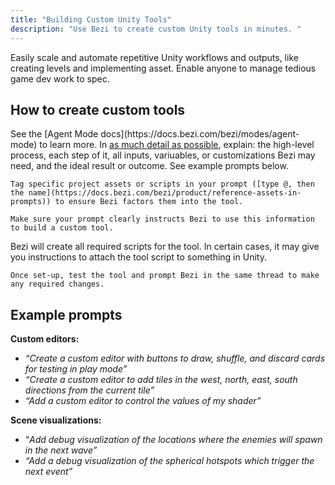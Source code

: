 ```yaml
---
title: "Building Custom Unity Tools"
description: "Use Bezi to create custom Unity tools in minutes. "
---
```


Easily scale and automate repetitive Unity workflows and outputs, like creating levels and implementing asset. Enable anyone to manage tedious game dev work to spec.

## How to create custom tools

<Steps>
  <Step title="Enter Agent Mode">
    See the [Agent Mode docs](https://docs.bezi.com/bezi/modes/agent-mode) to learn more.
  </Step>
  <Step title="Draft your prompt">
    In <u>as much detail as possible</u>, explain: the high-level process, each step of it, all inputs, variuables, or customizations Bezi may need, and the ideal result or outcome. See example prompts below.

    Tag specific project assets or scripts in your prompt ([type @, then the name](https://docs.bezi.com/bezi/product/reference-assets-in-prompts)) to ensure Bezi factors them into the tool.

    Make sure your prompt clearly instructs Bezi to use this information to build a custom tool.
  </Step>
  <Step title="Set-up and iterate">
    Bezi will create all required scripts for the tool. In certain cases, it may give you instructions to attach the tool script to something in Unity.

    Once set-up, test the tool and prompt Bezi in the same thread to make any required changes.
  </Step>
</Steps>

## Example prompts

**Custom editors:**

- _“Create a custom editor with buttons to draw, shuffle, and discard cards for testing in play mode”_
- _“Create a custom editor to add tiles in the west, north, east, south directions from the current tile”_
- _“Add a custom editor to control the values of my shader”_

**Scene visualizations:**

- “_Add debug visualization of the locations where the enemies will spawn in the next wave”_
- _“Add a debug visualization of the spherical hotspots which trigger the next event”_